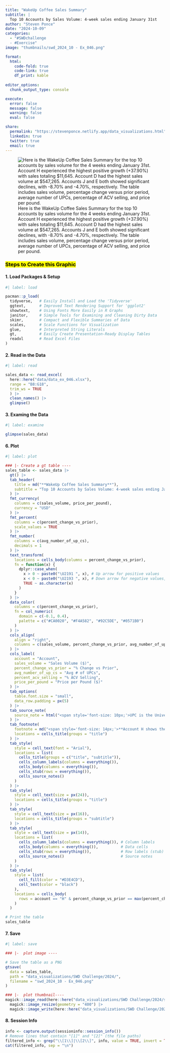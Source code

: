 ```yaml
---
title: "WakeUp Coffee Sales Summary"
subtitle: |
  Top 10 Accounts by Sales Volume: 4-week sales ending January 31st
author: "Steven Ponce"
date: "2024-10-09"
categories:
  - "#SWDchallenge
  - #Exercise"
image: "thumbnails/swd_2024_10 - Ex_046.png"

format:
  html:
    code-fold: true
    code-link: true
    df_print: kable
  
editor_options: 
  chunk_output_type: console

execute: 
  error: false
  message: false
  warning: false
  eval: false

share:
  permalink: "https://stevenponce.netlify.app/data_visualizations.html"
  linkedin: true
  twitter: true
  email: true
---
```


![Here is the WakeUp Coffee Sales Summary for the top 10 accounts by sales volume for the 4 weeks ending January 31st. Account H experienced the highest positive growth (+37.90%) with sales totaling $11,645. Account D had the highest sales volume at $547,265. Accounts J and E both showed significant declines, with -8.70% and -4.70%, respectively. The table includes sales volume, percentage change versus prior period, average number of UPCs, percentage of ACV selling, and price per pound.](swd_2024_10 - Ex_046.png){#fig-1}

### <mark> __Steps to Create this Graphic__ </mark>

#### 1. Load Packages & Setup 

```r
#| label: load

pacman::p_load(
  tidyverse,   # Easily Install and Load the 'Tidyverse'
  ggtext,      # Improved Text Rendering Support for 'ggplot2'
  showtext,    # Using Fonts More Easily in R Graphs
  janitor,     # Simple Tools for Examining and Cleaning Dirty Data
  skimr,       # Compact and Flexible Summaries of Data
  scales,      # Scale Functions for Visualization
  glue,        # Interpreted String Literals
  gt,          # Easily Create Presentation-Ready Display Tables
  readxl       # Read Excel Files
)
```

#### 2. Read in the Data 

```r
#| label: read

sales_data <- read_excel(
  here::here("data/data_ex_046.xlsx"),
  range = "B8:G18", 
  trim_ws = TRUE
  ) |> 
  clean_names() |> 
  glimpse()

```

#### 3. Examing the Data 

```r
#| label: examine

glimpse(sales_data)  
```


#### 6. Plot

```r
#| label: plot

### |- Create a gt table ----
sales_table <- sales_data |>
  gt() |>
  tab_header(
    title = md("**WakeUp Coffee Sales Summary**"),
    subtitle = "Top 10 Accounts by Sales Volume: 4-week sales ending January 31st"
  ) |>
  fmt_currency(
    columns = c(sales_volume, price_per_pound),
    currency = "USD"
  ) |>
  fmt_percent(
    columns = c(percent_change_vs_prior),
    scale_values = TRUE
  ) |>
  fmt_number(
    columns = c(avg_number_of_up_cs),
    decimals = 1
  ) |>
  text_transform(
    locations = cells_body(columns = percent_change_vs_prior),
    fn = function(x) {
      dplyr::case_when(
        x > 0 ~ paste0("\U2191 ", x), # Up arrow for positive values
        x < 0 ~ paste0("\U2193 ", x), # Down arrow for negative values,
        TRUE ~ as.character(x)
      )
    }
  ) |>
  data_color(
    columns = c(percent_change_vs_prior),
    fn = col_numeric(
      domain = c(-0.1, 0.4),
      palette = c("#CA0020", "#F4A582", "#92C5DE", "#0571B0")
    )
  ) |>
  cols_align(
    align = "right",
    columns = c(sales_volume, percent_change_vs_prior, avg_number_of_up_cs, percent_acv_selling, price_per_pound)
  ) |>
  cols_label(
    account = "Account",
    sales_volume = "Sales Volume ($)",
    percent_change_vs_prior = "% Change vs Prior",
    avg_number_of_up_cs = "Avg # of UPCs",
    percent_acv_selling = "% ACV Selling",
    price_per_pound = "Price per Pound ($)"
  ) |>
  tab_options(
    table.font.size = "small",
    data_row.padding = px(5)
  ) |>
  tab_source_note(
    source_note = html("<span style='font-size: 10px;'>UPC is the Universal Product Code, the barcode symbology.<br>ACV is All-Commodity Volume, measured as a percentage from 0 to 100.</span>")
  ) |>
  tab_footnote(
    footnote = md("<span style='font-size: 14px;'>**Account H shows the highest positive growth (+37.90%)**, **Account D has the highest sales volume ($547,265)**, **Accounts J and E show significant declines**</span>"),
    locations = cells_title(groups = "title")
  ) |>
  tab_style(
    style = cell_text(font = "Arial"),
    locations = list(
      cells_title(groups = c("title", "subtitle")),
      cells_column_labels(columns = everything()),
      cells_body(columns = everything()),
      cells_stub(rows = everything()),
      cells_source_notes()
    )
  ) |>
  tab_style(
    style = cell_text(size = px(24)),
    locations = cells_title(groups = "title")
  ) |>
  tab_style(
    style = cell_text(size = px(16)),
    locations = cells_title(groups = "subtitle")
  ) |>
  tab_style(
    style = cell_text(size = px(14)),
    locations = list(
      cells_column_labels(columns = everything()), # Column labels
      cells_body(columns = everything()),          # Data cells
      cells_stub(rows = everything()),             # Row labels (stub)
      cells_source_notes()                         # Source notes
    )
  ) |>
  tab_style(
    style = list(
      cell_fill(color = "#D3E4CD"),
      cell_text(color = "black")
    ),
    locations = cells_body(
      rows = account == "H" & percent_change_vs_prior == max(percent_change_vs_prior)
    )
  )

# Print the table
sales_table
```

#### 7. Save

```r
#| label: save

### |-  plot image ----  

# Save the table as a PNG
gtsave(
  data = sales_table, 
  path = "data_visualizations/SWD Challenge/2024/",
  filename = "swd_2024_10 - Ex_046.png"
)

### |-  plot thumbnail----  
magick::image_read(here::here("data_visualizations/SWD Challenge/2024/swd_2024_10 - Ex_046.png")) |> 
  magick::image_resize(geometry = "400") |> 
  magick::image_write(here::here("data_visualizations/SWD Challenge/2024/thumbnails/swd_2024_10 - Ex_046.png"))
```


#### 8. Session Info

```r
info <- capture.output(sessioninfo::session_info())
# Remove lines that contain "[1]" and "[2]" (the file paths)
filtered_info <- grep("\\[1\\]|\\[2\\]", info, value = TRUE, invert = TRUE)
cat(filtered_info, sep = "\n")
```
